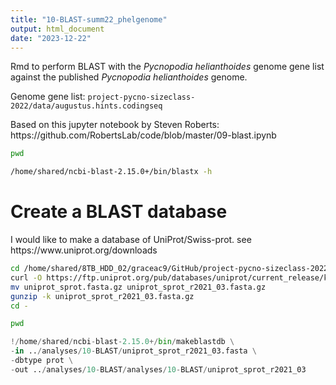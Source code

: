 ```yaml
---
title: "10-BLAST-summ22_phelgenome"
output: html_document
date: "2023-12-22"
---
```

Rmd to perform BLAST with the _Pycnopodia helianthoides_ genome gene list against the published _Pycnopodia helianthoides_ genome. 

Genome gene list: `project-pycno-sizeclass-2022/data/augustus.hints.codingseq`

Based on this jupyter notebook by Steven Roberts: https://github.com/RobertsLab/code/blob/master/09-blast.ipynb 

```bash
pwd
```

```bash
/home/shared/ncbi-blast-2.15.0+/bin/blastx -h
```


# Create a BLAST database
I would like to make a database of UniProt/Swiss-prot. see https://www.uniprot.org/downloads 

```bash
cd /home/shared/8TB_HDD_02/graceac9/GitHub/project-pycno-sizeclass-2022/analyses/10-BLAST
curl -O https://ftp.uniprot.org/pub/databases/uniprot/current_release/knowledgebase/complete/uniprot_sprot.fasta.gz
mv uniprot_sprot.fasta.gz uniprot_sprot_r2021_03.fasta.gz
gunzip -k uniprot_sprot_r2021_03.fasta.gz
cd -
```

```bash
pwd
```


```python
!/home/shared/ncbi-blast-2.15.0+/bin/makeblastdb \
-in ../analyses/10-BLAST/uniprot_sprot_r2021_03.fasta \
-dbtype prot \
-out ../analyses/10-BLAST/analyses/10-BLAST/uniprot_sprot_r2021_03
```


